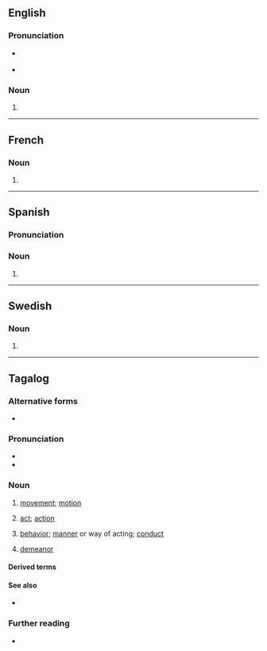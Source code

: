 {{also|Kilos|kilo's}}

==English==

===Pronunciation===
* {{a|RP}} {{IPA|en|/ˈkiːləʊz/}}
* {{a|GenAm}} {{IPA|en|/ˈkiloʊz/}}

===Noun===
{{head|en|noun form}}

# {{plural of|en|kilo}}

----

==French==

===Noun===
{{head|fr|noun form|g=m}}

# {{plural of|fr|kilo}}

----

==Spanish==

===Pronunciation===
{{es-IPA}}

===Noun===
{{head|es|noun form|g=m-p}}

# {{plural of|es|kilo}}

----

==Swedish==

===Noun===
{{head|sv|noun form}}

# {{sv-noun-form-indef-gen|kilo}}

----

==Tagalog==

===Alternative forms===
* {{alt|tl|qilos|quilos}} {{q|obsolete|Abecedario orthography}}

===Pronunciation===
* {{hyph|tl|ki|los}}
* {{tl-IPA}}

===Noun===
{{tl-noun|b={{tl-bay sc}}}}

# [[movement]]; [[motion]]
#: {{syn|tl|galaw|kibo|mobimyento|mosyon}}
# [[act]]; [[action]]
#: {{syn|tl|aksiyon|gawa|akto}}
# [[behavior]]; [[manner]] or way of acting; [[conduct]]
#: {{syn|tl|gawi|ugali|asal|kaasalan|asta}}
# [[demeanor]]
#: {{syn|tl|asta}}

====Derived terms====
{{der3|tl|makilos|ikilos|kumilos|kilusan|kilos protesta|magkilos|magpakilos|pagkilusan|pagkilos|kilusin|makakilos|mapakilos|kilos-babae|baguhin ang kilos|kilos-bata|walang-kilos|kilos-mayaman|banayad na kilos|kumilos nang natural|magandang kumilos|pagpapakilos|kilos-hari|kilusing kusog|kumikilos na tablay|sakilos|pakilos|bilos|kabilusan|balibilos|kabalibilusan}}

====See also====
* {{l|tl|kilo}}

===Further reading===
* {{R:Pambansang Diksiyonaryo}}
